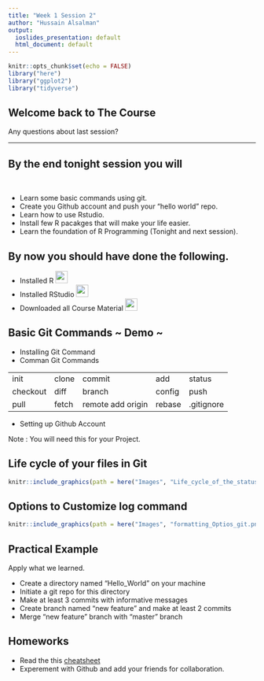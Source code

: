 ```yaml
---
title: "Week 1 Session 2"
author: "Hussain Alsalman"
output:
  ioslides_presentation: default
  html_document: default
---
```


```r
knitr::opts_chunk$set(echo = FALSE)
library("here")
library("ggplot2")
library("tidyverse")
```


## Welcome back to The Course

Any questions about last session? 

----

<h2>By the end tonight session you will</h2>  
</br>

- Learn some basic commands using git. 
- Create you Github account and push your "hello world" repo.
- Learn how to use Rstudio.
- Install few R pacakges that will make your life easier.
- Learn the foundation of R Programming (Tonight and next session). 


## By now you should have done the following. 

  - Installed R ![](www/Tick_Mark_Dark.png){ width=25px height=25px } 
  - Installed RStudio ![](www/Tick_Mark_Dark.png){ width=25px height=25px } 
  - Downloaded all Course Material ![](www/Tick_Mark_Dark.png){ width=25px height=25px } 


## Basic Git Commands ~ Demo ~

- Installing Git Command 
- Comman Git Commands 

---------- -------  ----------         ------  -----------
init       clone    commit             add     status     
checkout   diff     branch             config  push       
pull       fetch    remote add origin  rebase  .gitignore 
---------- -------  ----------         ------- -----------

- Setting up Github Account

Note : You will need this for your Project. 

## Life cycle of your files in Git

```r
knitr::include_graphics(path = here("Images", "Life_cycle_of_the_status_files.png"))
```


## Options to Customize log command 

```r
knitr::include_graphics(path = here("Images", "formatting_Optios_git.png"))
```


## Practical Example 

Apply what we learned.

- Create a directory named "Hello_World" on your machine 
- Initiate a git repo for this directory 
- Make at least 3 commits with informative messages
- Create branch named "new feature" and make at least 2 commits 
- Merge "new feature" branch with "master" branch 


## Homeworks 

- Read the this [cheatsheet](https://github.github.com/training-kit/downloads/github-git-cheat-sheet.pdf) 
- Experement with Github and add your friends for collaboration. 
 


